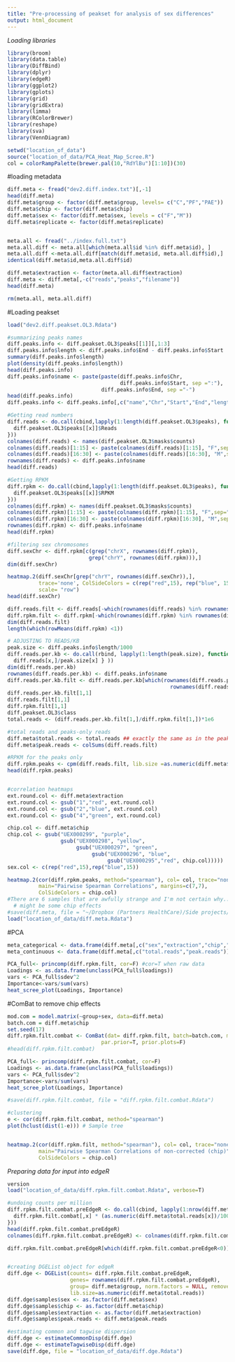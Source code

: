 ```yaml
---
title: "Pre-processing of peakset for analysis of sex differences"
output: html_document
---
```


*Loading libraries*
```r
library(broom)
library(data.table)
library(DiffBind)
library(dplyr)
library(edgeR)
library(ggplot2)
library(gplots)
library(grid)
library(gridExtra)
library(limma)
library(RColorBrewer)
library(reshape)
library(sva)
library(VennDiagram)

setwd("location_of_data")
source("location_of_data/PCA_Heat_Map_Scree.R")
col = colorRampPalette(brewer.pal(10,"RdYlBu")[1:10])(30)
```

#loading metadata
```r
diff.meta <- fread("dev2.diff.index.txt")[,-1]
head(diff.meta)
diff.meta$group <- factor(diff.meta$group, levels= c("C","PF","PAE"))
diff.meta$chip <- factor(diff.meta$chip)
diff.meta$sex <- factor(diff.meta$sex, levels = c("F","M"))
diff.meta$replicate <- factor(diff.meta$replicate)


meta.all <- fread("../index.full.txt")
meta.all.diff <- meta.all[which(meta.all$id %in% diff.meta$id), ]
meta.all.diff <-meta.all.diff[match(diff.meta$id, meta.all.diff$id),]
identical(diff.meta$id,meta.all.diff$id)

diff.meta$extraction <- factor(meta.all.diff$extraction)
diff.meta <- diff.meta[,-c("reads","peaks","filename")]
head(diff.meta)

rm(meta.all, meta.all.diff)
```

#Loading peakset
```r
load("dev2.diff.peakset.OL3.Rdata")

#summarizing peaks names
diff.peaks.info <- diff.peakset.OL3$peaks[[1]][,1:3]
diff.peaks.info$length <- diff.peaks.info$End - diff.peaks.info$Start
summary(diff.peaks.info$length)  
plot(density(diff.peaks.info$length))
head(diff.peaks.info)
diff.peaks.info$name <- paste(paste(diff.peaks.info$Chr, 
                                    diff.peaks.info$Start, sep =":"), 
                              diff.peaks.info$End, sep ="-")
head(diff.peaks.info)
diff.peaks.info <- diff.peaks.info[,c("name","Chr","Start","End","length")]

#Getting read numbers
diff.reads <- do.call(cbind,lapply(1:length(diff.peakset.OL3$peaks), function(x){
  diff.peakset.OL3$peaks[[x]]$Reads
}))
colnames(diff.reads) <- names(diff.peakset.OL3$masks$counts)
colnames(diff.reads)[1:15] <- paste(colnames(diff.reads)[1:15], "F",sep="_")
colnames(diff.reads)[16:30] <- paste(colnames(diff.reads)[16:30], "M",sep="_")
rownames(diff.reads) <- diff.peaks.info$name
head(diff.reads)

#Getting RPKM
diff.rpkm <- do.call(cbind,lapply(1:length(diff.peakset.OL3$peaks), function(x){
  diff.peakset.OL3$peaks[[x]]$RPKM
}))
colnames(diff.rpkm) <- names(diff.peakset.OL3$masks$counts)
colnames(diff.rpkm)[1:15] <- paste(colnames(diff.rpkm)[1:15], "F",sep="_")
colnames(diff.rpkm)[16:30] <- paste(colnames(diff.rpkm)[16:30], "M",sep="_")
rownames(diff.rpkm) <- diff.peaks.info$name
head(diff.rpkm)

#filtering sex chromosomes
diff.sexChr <- diff.rpkm[c(grep("chrX", rownames(diff.rpkm)),
                          grep("chrY", rownames(diff.rpkm))),]
dim(diff.sexChr)

heatmap.2(diff.sexChr[grep("chrY", rownames(diff.sexChr)),], 
          trace='none', ColSideColors = c(rep("red",15), rep("blue", 15)), 
          scale= "row")
head(diff.sexChr)

diff.reads.filt <- diff.reads[-which(rownames(diff.reads) %in% rownames(diff.sexChr)),]
diff.rpkm.filt <- diff.rpkm[-which(rownames(diff.rpkm) %in% rownames(diff.sexChr)),]
dim(diff.reads.filt)
length(which(rowMeans(diff.rpkm) <1))

# ADJUSTING TO READS/KB
peak.size <- diff.peaks.info$length/1000
diff.reads.per.kb <- do.call(rbind, lapply(1:length(peak.size), function(x) {
  diff.reads[x,]/peak.size[x] } ))
dim(diff.reads.per.kb)
rownames(diff.reads.per.kb) <- diff.peaks.info$name
diff.reads.per.kb.filt <- diff.reads.per.kb[which(rownames(diff.reads.per.kb) %in%
                                                    rownames(diff.reads.filt)),]
diff.reads.per.kb.filt[1,1]
diff.reads.filt[1,1]
diff.rpkm.filt[1,1]
diff.peakset.OL3$class
total.reads <- (diff.reads.per.kb.filt[1,]/diff.rpkm.filt[1,])*1e6

#total reads and peaks-only reads
diff.meta$total.reads <- total.reads ## exactly the same as in the peakset file = coolio
diff.meta$peak.reads <- colSums(diff.reads.filt)

#RPKM for the peaks only
diff.rpkm.peaks <- cpm(diff.reads.filt, lib.size =as.numeric(diff.meta$peak.reads, log=F))
head(diff.rpkm.peaks)


#correlation heatmaps
ext.round.col <- diff.meta$extraction
ext.round.col <- gsub("1","red", ext.round.col)
ext.round.col <- gsub("2","blue", ext.round.col)
ext.round.col <- gsub("4","green", ext.round.col)

chip.col <- diff.meta$chip
chip.col <- gsub("UEX000299", "purple", 
                 gsub("UEX000298", "yellow", 
                      gsub("UEX000297", "green", 
                           gsub("UEX000296", "blue", 
                                gsub("UEX000295","red", chip.col)))))
sex.col <- c(rep("red",15),rep("blue",15))

heatmap.2(cor(diff.rpkm.peaks, method="spearman"), col= col, trace="none",dendrogram="col",
          main="Pairwise Spearman Correlations", margins=c(7,7),
          ColSideColors = chip.col)
#There are 6 samples that are awfully strange and I'm not certain why.. 
  # might be some chip effects
#save(diff.meta, file = "~/Dropbox (Partners HealthCare)/Side projects/dev2.0/diff/diff.meta.Rdata")
load("location_of_data/diff.meta.Rdata")
```

#PCA
```r
meta_categorical <- data.frame(diff.meta[,c("sex","extraction","chip","group")])
meta_continuous <- data.frame(diff.meta[,c("total.reads","peak.reads")])

PCA_full<- princomp(diff.rpkm.filt, cor=F) #cor=T when raw data
Loadings <- as.data.frame(unclass(PCA_full$loadings))
vars <- PCA_full$sdev^2
Importance<-vars/sum(vars)
heat_scree_plot(Loadings, Importance)

```

#ComBat to remove chip effects
```r
mod.com = model.matrix(~group+sex, data=diff.meta)
batch.com = diff.meta$chip
set.seed(17)
diff.rpkm.filt.combat <- ComBat(dat= diff.rpkm.filt, batch=batch.com, mod=mod.com,
                              par.prior=T, prior.plots=F)
#head(diff.rpkm.filt.combat)

PCA_full<- princomp(diff.rpkm.filt.combat, cor=F)
Loadings <- as.data.frame(unclass(PCA_full$loadings))
vars <- PCA_full$sdev^2
Importance<-vars/sum(vars)
heat_scree_plot(Loadings, Importance)

#save(diff.rpkm.filt.combat, file = "diff.rpkm.filt.combat.Rdata")

#clustering
e <- cor(diff.rpkm.filt.combat, method="spearman")
plot(hclust(dist(1-e))) # Sample tree 


heatmap.2(cor(diff.rpkm.filt, method="spearman"), col= col, trace="none",dendrogram="col",
          main="Pairwise Spearman Correlations of non-corrected (chip)", margins=c(7,7),
          ColSideColors = chip.col)

```

*Preparing data for input into edgeR*
```r
version
load("location_of_data/diff.rpkm.filt.combat.Rdata", verbose=T)

#undoing counts per million 
diff.rpkm.filt.combat.preEdgeR <- do.call(cbind, lapply(1:nrow(diff.meta), function(x){
  diff.rpkm.filt.combat[,x] * (as.numeric(diff.meta$total.reads[x])/1000000) 
}))
head(diff.rpkm.filt.combat.preEdgeR)
colnames(diff.rpkm.filt.combat.preEdgeR) <- colnames(diff.rpkm.filt.combat)

diff.rpkm.filt.combat.preEdgeR[which(diff.rpkm.filt.combat.preEdgeR<0)] <-0


#creating DGEList object for edgeR
diff.dge <- DGEList(counts= diff.rpkm.filt.combat.preEdgeR, 
                    genes= rownames(diff.rpkm.filt.combat.preEdgeR),
                    group= diff.meta$group, norm.factors = NULL, remove.zeros=TRUE,
                    lib.size=as.numeric(diff.meta$total.reads))
diff.dge$samples$sex <- as.factor(diff.meta$sex)
diff.dge$samples$chip <- as.factor(diff.meta$chip)
diff.dge$samples$extraction <- as.factor(diff.meta$extraction)
diff.dge$samples$peak.reads <- diff.meta$peak.reads

#estimating common and tagwise dispersion 
diff.dge <- estimateCommonDisp(diff.dge)
diff.dge <- estimateTagwiseDisp(diff.dge)
save(diff.dge, file = "location_of_data/diff.dge.Rdata")
```
